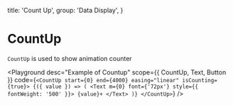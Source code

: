 
  title: 'Count Up',
  group: 'Data Display',
}

# CountUp

`CountUp` is used to show animation counter

<Playground
  desc="Example of Countup"
  scope={{ CountUp, Text, Button }}
  code={`
<CountUp start={0} end={4000} easing="linear" isCounting={true}>
  {({ value }) => (
    <Text m={0} font={'72px'} style={{ fontWeight: '500' }}>
      {value}+
    </Text>
  )}
</CountUp>
`}
/>

<Attributes component="CountUp" edit="/app/components/count-up.mdx"></Attributes>
